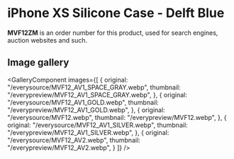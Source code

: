 
# iPhone XS Silicone Case - Delft Blue

<Callout type='info' emoji='👉🏻'>**MVF12ZM** is an order number for this product, used for search engines, auction websites and such.</Callout>

## Image gallery

<GalleryComponent
    images={[
      {
        original: "/everysource/MVF12_AV1_SPACE_GRAY.webp",
        thumbnail: "/everypreview/MVF12_AV1_SPACE_GRAY.webp",
      },
      {
        original: "/everysource/MVF12_AV1_GOLD.webp",
        thumbnail: "/everypreview/MVF12_AV1_GOLD.webp",
      },
      {
        original: "/everysource/MVF12.webp",
        thumbnail: "/everypreview/MVF12.webp",
      },
      {
        original: "/everysource/MVF12_AV1_SILVER.webp",
        thumbnail: "/everypreview/MVF12_AV1_SILVER.webp",
      },
      {
        original: "/everysource/MVF12_AV2.webp",
        thumbnail: "/everypreview/MVF12_AV2.webp",
      }
    ]}
  />
